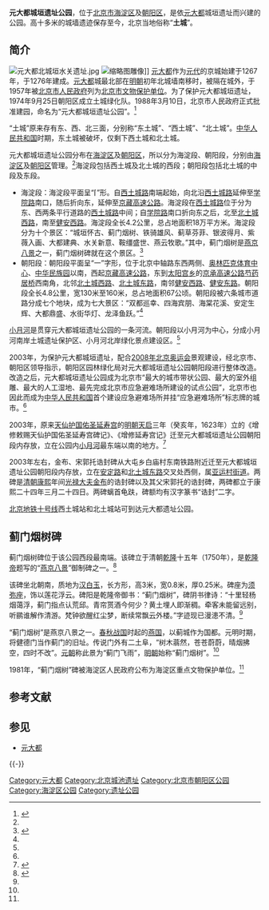 {{文物保护单位
| 级别 = 全国
| 名称 = 元大都城墙遗址
| 图片 = [[File:元大都遗址公园_-_panoramio.jpg|250px]]
| 编号 = 6-1
| 分类 = 古遗址
| 时代 = [[元|元]]
| 所在 = [[北京市|北京市]][[朝阳区_(北京市)|朝阳区]]、[[海淀区|海淀区]]
| 坐标 = {{Coord|39.9747|116.3881|format=dms|type:landmark_region:CN-11|display=inline,title}}
| 登录 = 2006年
| Cat = 北京全国重点文物保护单位
}}

'''元大都城垣遗址公园'''，位于[[北京市|北京市]][[海淀区|海淀区]]及[[朝阳区_(北京市)|朝阳区]]，是依[[元大都|元大都]]城垣遗址而兴建的公园。高十多米的城墙遗迹保存至今，北京当地俗称“'''土城'''”。

==简介==
[[File:元大都北城垣水关遗址.jpg|thumb]]
[[File:元大都遗址公园忽必烈雕像.jpg|缩略图]]雕像]]
[[元大都|元大都]]作为[[元代|元代]]的京城始建于1267年，于1276年建成。[[元大都|元大都]]城最北部在[[明朝|明朝]]初年北城墙南移时，被隔在城外，于1957年被[[北京市人民政府|北京市人民政府]]列为[[北京市文物保护单位|北京市文物保护单位]]。为了保护元大都城垣遗址，1974年9月25日朝阳区成立土城绿化队。1988年3月10日，北京市人民政府正式批准建园，命名为“元大都城垣遗址公园”。<ref name=ydd>{{Cite web |url=http://www.yddyzgy.cn/a/gongyuanjieshao/72.html |title=北京市朝阳区元大都城垣遗址公园简介，北京市朝阳区元大都城垣遗址公园，于2013-09-13查阅 |accessdate=2013-09-13 |archive-date=2013-07-27 |archive-url=https://web.archive.org/web/20130727024803/http://www.yddyzgy.cn/a/gongyuanjieshao/72.html |dead-url=yes }}</ref>

“土城”原来存有东、西、北三面，分别称“东土城”、“西土城”、“北土城”。[[中华人民共和国|中华人民共和国]]时期，东土城被破坏，仅剩下西土城和北土城。

元大都城垣遗址公园分布在[[海淀区|海淀区]]及[[朝阳区_(北京市)|朝阳区]]，所以分为海淀段、朝阳段，分别由[[海淀区|海淀区]]及[[朝阳区_(北京市)|朝阳区]]管理。<ref name=ydd/>海淀段包括西土城及北土城的西段；朝阳段包括北土城的中段及东段。

*海淀段：海淀段平面呈“⌈”形。自[[西土城路|西土城路]]南端起始，向北沿[[西土城路|西土城路]]延伸至[[学院路_(北京)|学院路]]南口，随后折向东，延伸至[[京藏高速公路|京藏高速公路]]。海淀段在[[西土城路|西土城路]]位于分为东、西两条平行道路的[[西土城路|西土城路]]中间；自[[学院路_(北京)|学院路]]南口折向东之后，北至[[北土城西路|北土城西路]]，南至[[健安西路|健安西路]]。海淀段全长4.2公里，总占地面积18万平方米。海淀段分为十个景区：“城垣怀古、蓟门烟树、铁骑雄风、蓟草芬菲、银波得月、紫薇入画、大都建典、水关新意、鞍缰盛世、燕云牧歌。”其中，蓟门烟树是[[燕京八景|燕京八景]]之一，蓟门烟树碑就在这个景区。<ref>{{Cite web |url=http://news.xinhuanet.com/newscenter/2003-09/27/content_1103510.htm |title=北京元大都城垣遗址公园全线亮相 国庆免费开放，新华网，2003-09-27 |accessdate=2013-09-13 |archive-date=2008-10-08 |archive-url=https://web.archive.org/web/20081008081026/http://news.xinhuanet.com/newscenter/2003-09/27/content_1103510.htm |dead-url=no }}</ref>
*朝阳段：朝阳段平面呈“一”字形，位于北京中轴路东西两侧、[[奥林匹克体育中心|奥林匹克体育中心]]、[[中华民族园|中华民族园]]以南，西起[[京藏高速公路|京藏高速公路]]，东到[[太阳宫地区|太阳宫乡]]的[[京承高速公路|京承高速公路]][[芍药居桥|芍药居桥]]西南角，北邻[[北土城西路|北土城西路]]、[[北土城东路|北土城东路]]，南邻[[健安西路|健安西路]]、[[健安东路|健安东路]]。朝阳段全长4.8公里，宽130米至160米，总占地面积67公顷。朝阳段被六条城市道路分成七个地块，成为七大景区：“双都巡幸、四海宾朋、海棠花溪、安定生辉、大都鼎盛、水街华灯、龙泽鱼跃。”<ref name=ydd/>

[[小月河|小月河]]是贯穿元大都城垣遗址公园的一条河流。朝阳段以小月河为中心，分成小月河南岸土城遗址保护区、小月河北岸绿化景点建设区。<ref name=ydd/>

2003年，为保护元大都城垣遗址，配合[[2008年北京奥运会|2008年北京奥运会]]景观建设，经北京市、朝阳区领导指示，朝阳区园林绿化局对元大都城垣遗址公园朝阳段进行整体改造。改造之后，元大都城垣遗址公园成为北京市“最大的城市带状公园、最大的室外组雕、最大的人工湿地、最先完成北京市应急避难场所建设的试点公园”，北京市也因此而成为[[中华人民共和国|中华人民共和国]]首个建设应急避难场所并挂“应急避难场所”标志牌的城市。<ref name=ydd/>

2003年，原来[[天仙护国佑圣延寿宫|天仙护国佑圣延寿宫]]的[[明朝|明朝]][[天启|天启]]三年（癸亥年，1623年）立的《增修敕赐天仙护国佑圣延寿宫碑记》、《增修延寿宫记》迁至元大都城垣遗址公园朝阳段内存放，立在公园内[[小月河|小月河]]最东端以南的地方。<ref name=pucha>{{Cite web |url=http://www.risingsun.org.cn/culherit/hanote/9763.html |title=普查队长手记（六十七），朝阳文化网，2009-12-13 |accessdate=2013-09-13 |archive-date=2016-03-04 |archive-url=https://web.archive.org/web/20160304202649/http://www.risingsun.org.cn/culherit/hanote/9763.html |dead-url=yes }}</ref>

2003年左右，金布、宋郭托诰封碑从大屯乡白庙村东南铁路附近迁至元大都城垣遗址公园朝阳段内存放，立在[[安定路|安定路]]和[[北土城东路|北土城东路]]交叉处西侧，属[[亚运村街道|亚运村街道]]。两碑是[[清朝|清朝]][[康熙|康熙]]年间[[光禄大夫|光禄大夫]][[金布|金布]]的诰封碑以及其父宋郭托的诰封碑，两碑都立于康熙二十四年三月二十四日。两碑螭首龟趺，碑额均有汉字篆书“诰封”二字。

[[北京地铁十号线|北京地铁十号线]]西土城站和北土城站可到达元大都遗址公园。

==蓟门烟树碑==
{{文物保护单位
| 级别 = 市县级
| 省名 = 北京市
| 市/县名 = 北京市海淀区
| 图片 = [[File:P1090952.JPG|200px]]
| 名称 = 蓟门烟树碑
| 编号 = 1-？
| 分类 = 石窟寺及石刻
| 所在 = [[北京市|北京市]][[海淀区|海淀区]]
| 坐标 = {{Coord|39.97382|116.34764|format=dms|type:landmark_region:CN-11|display=inline}}
| 时代 = 清
| 登录 = 1981年3月13日
}}

蓟门烟树碑位于该公园西段最南端。该碑立于清朝[[乾隆|乾隆]]十五年（1750年），是[[乾隆帝|乾隆帝]]题写的“[[燕京八景|燕京八景]]”御制碑之一。<ref name=hdbwg>{{Cite web |url=http://www.haidianmuseum.com/hdbwg/yhd_22.htm |title=蓟门烟树碑介绍，北京市海淀区博物馆，于2014-09-19查阅 |accessdate=2014-09-19 |archive-date=2016-03-04 |archive-url=https://web.archive.org/web/20160304205504/http://www.haidianmuseum.com/hdbwg/yhd_22.htm |dead-url=yes }}</ref>

该碑坐北朝南，质地为[[汉白玉|汉白玉]]，长方形，高3米，宽0.8米，厚0.25米。碑座为[[须弥座|须弥座]]，饰以莲花浮云。碑阳是乾隆帝御书：“蓟门烟树”，碑阴书律诗：“十里轻杨烟蔼浮，蓟门指点认荒邱。青帘贳酒今何少？黄土埋人即渐稠。牵客未能留远别，听鹂谁解作清游。梵钟欲醒红尘梦，断续常飘云外楼。”字迹现已漫漶不清。<ref name=hdbwg/>
 
“蓟门烟树”是燕京八景之一。[[春秋战国|春秋战国]]时起的[[燕国|燕国]]，以蓟城作为国都。元明时期，将健德门当作蓟门的旧址。传说门外有二土阜，“树木蓊然，苍苍蔚蔚，晴烟拂空，四时不改”。[[元朝|元朝]]称此景为“蓟门飞雨”，[[明朝|明朝]]始称“蓟门烟树”。<ref name=hdbwg/>

1981年，“蓟门烟树”碑被海淀区人民政府公布为海淀区重点文物保护单位。<ref name=hdbwg/>

==参考文献==

{{Reflist|2}}

{{Commonscat|Dadu City Wall Relics Park}}

== 参见 ==
* [[元大都|元大都]]

{{-}}
{{北京全国重点文物保护单位}}

[[Category:元大都|Category:元大都]]
[[Category:北京城池遗址|Category:北京城池遗址]]
[[Category:北京市朝阳区公园|Category:北京市朝阳区公园]]
[[Category:海淀区公园|Category:海淀区公园]]
[[Category:遗址公园|Category:遗址公园]]